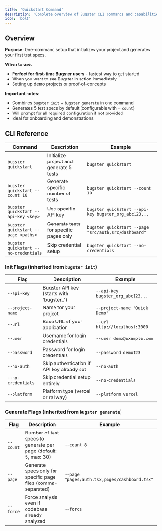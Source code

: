 ```yaml
---
title: 'Quickstart Command'
description: 'Complete overview of Bugster CLI commands and capabilities'
icon: 'bolt'
---
```


## Overview

**Purpose**: One-command setup that initializes your project and generates your first test specs.

**When to use**:
- **Perfect for first-time Bugster users** - fastest way to get started
- When you want to see Bugster in action immediately
- Setting up demo projects or proof-of-concepts

**Important notes**:
- Combines `bugster init` + `bugster generate` in one command
- Generates 5 test specs by default (configurable with `--count`)
- Will prompt for all required configuration if not provided
- Ideal for onboarding and demonstrations

## CLI Reference

| Command | Description | Example |
|---------|-------------|---------|
| `bugster quickstart` | Initialize project and generate 5 tests | `bugster quickstart` |
| `bugster quickstart --count 10` | Generate specific number of tests | `bugster quickstart --count 10` |
| `bugster quickstart --api-key <key>` | Use specific API key | `bugster quickstart --api-key bugster_org_abc123...` |
| `bugster quickstart --page <paths>` | Generate tests for specific pages only | `bugster quickstart --page "src/auth,src/dashboard"` |
| `bugster quickstart --no-credentials` | Skip credential setup | `bugster quickstart --no-credentials` |

### Init Flags (inherited from `bugster init`)

| Flag | Description | Example |
|------|-------------|---------|
| `--api-key` | Bugster API key (starts with 'bugster_') | `--api-key bugster_org_abc123...` |
| `--project-name` | Name for your project | `--project-name "Quick Demo"` |
| `--url` | Base URL of your application | `--url http://localhost:3000` |
| `--user` | Username for login credentials | `--user demo@example.com` |
| `--password` | Password for login credentials | `--password demo123` |
| `--no-auth` | Skip authentication if API key already set | `--no-auth` |
| `--no-credentials` | Skip credential setup entirely | `--no-credentials` |
| `--platform` | Platform type (vercel or railway) | `--platform vercel` |

### Generate Flags (inherited from `bugster generate`)

| Flag | Description | Example |
|------|-------------|---------|
| `--count` | Number of test specs to generate per page (default: 5, max: 30) | `--count 8` |
| `--page` | Generate specs only for specific page files (comma-separated) | `--page "pages/auth.tsx,pages/dashboard.tsx"` |
| `--force` | Force analysis even if codebase already analyzed | `--force` |
